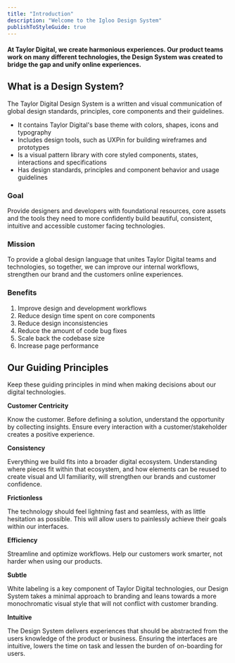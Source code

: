 ```yaml
---
title: "Introduction"
description: "Welcome to the Igloo Design System"
publishToStyleGuide: true
---
```


#### At Taylor Digital, we create harmonious experiences. Our product teams work on many different technologies, the Design System was created to bridge the gap and unify online experiences.


## What is a Design System?[](#what-is-a-design-system)

The Taylor Digital Design System is a written and visual communication of global design standards, principles, core components and their guidelines.
*   It contains Taylor Digital's base theme with colors, shapes, icons and typography  
*   Includes design tools, such as UXPin for building wireframes and prototypes
*   Is a visual pattern library with core styled components, states, interactions and specifications 
*   Has design standards, principles and component behavior and usage guidelines

### Goal[](#goal)

Provide designers and developers with foundational resources, core assets and the tools they need to more confidently build beautiful, consistent, intuitive and accessible customer facing technologies.​‌

### Mission[](#mission)

To provide a global design language that unites Taylor Digital teams and technologies, so together, we can improve our internal workflows, strengthen our brand and the customers online experiences.

### Benefits[](#benefits)

1. Improve design and development workflows
2. Reduce design time spent on core components
3. Reduce design inconsistencies
4. Reduce the amount of code bug fixes 
5. Scale back the codebase size
6. Increase page performance
    
## Our Guiding Principles[](#our-guiding-principles)

Keep these guiding principles in mind when making decisions about our digital technologies.

**Customer Centricity**

Know the customer. Before defining a solution, understand the opportunity by collecting insights. Ensure every interaction with a customer/stakeholder creates a positive experience.

**Consistency**

Everything we build fits into a broader digital ecosystem. Understanding where pieces fit within that ecosystem, and how elements can be reused to create visual and UI familiarity, will strengthen our brands and customer confidence.

**Frictionless**

The technology should feel lightning fast and seamless, with as little hesitation as possible. This will allow users to painlessly achieve their goals within our interfaces.

**Efficiency**

Streamline and optimize workflows. Help our customers work smarter, not harder when using our products.

**Subtle**

White labeling is a key component of Taylor Digital technologies, our Design System takes a minimal approach to branding and leans towards a more monochromatic visual style that will not conflict with customer branding.

**Intuitive**

The Design System delivers experiences that should be abstracted from the users knowledge of the product or business. Ensuring the interfaces are intuitive, lowers the time on task and lessen the burden of on-boarding for users.
